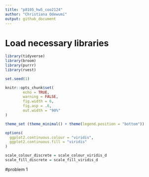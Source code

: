 ```yaml
---
title: "p8105_hw5_coo2124"
author: "Christiana Odewumi"
output: github_document
---
```


# Load necessary libraries 
```r
library(tidyverse)    
library(broom)        
library(purrr)
library(rvest)

set.seed(1)

knitr::opts_chunk$set(
        echo = TRUE,
        warning = FALSE,
        fig.width = 6,
        fig.asp = .6,
        out.width = "90%"
)

theme_set (theme_minimal() + theme(legend.position = "bottom"))

options(
  ggplot2.continuous.colour = "viridis",
  ggplot2.continuous.fill = "viridis"
)

scale_colour_discrete = scale_colour_viridis_d
scale_fill_discrete = scale_fill_viridis_d
```


#problem 1
```r

```


